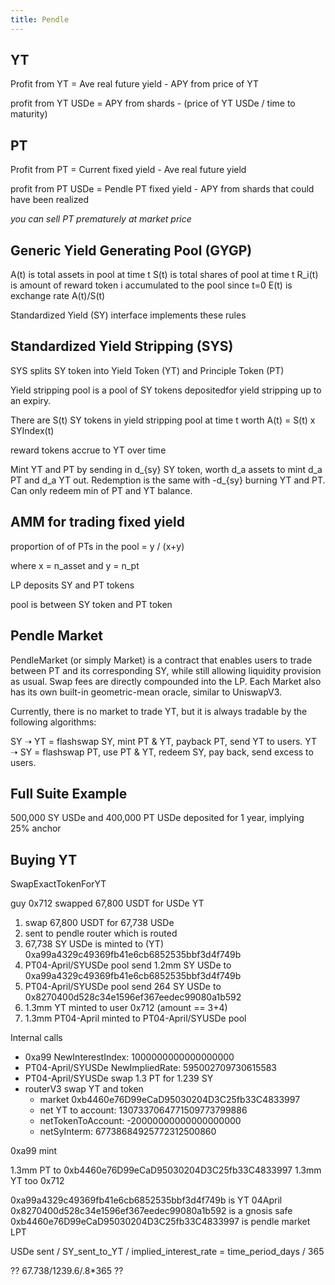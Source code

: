 ```yaml
---
title: Pendle
---
```


## YT

Profit from YT = Ave real future yield - APY from price of YT

profit from YT USDe = APY from shards - (price of YT USDe / time to maturity)

## PT

Profit from PT = Current fixed yield - Ave real future yield

profit from PT USDe = Pendle PT fixed yield - APY from shards that could have been realized

*you can sell PT prematurely at market price*

## Generic Yield Generating Pool (GYGP)

A(t) is total assets in pool at time t
S(t) is total shares of pool at time t
R_i(t) is amount of reward token i accumulated to the pool since t=0
E(t) is exchange rate A(t)/S(t)

Standardized Yield (SY) interface implements these rules

##  Standardized Yield Stripping (SYS)

SYS splits SY token into Yield Token (YT) and Principle Token (PT)

Yield stripping pool is a pool of SY tokens depositedfor yield stripping up to an expiry.

There are S(t) SY tokens in yield stripping pool at time t worth A(t) = S(t) x SYIndex(t)

reward tokens accrue to YT over time

Mint YT and PT by sending in d_{sy} SY token, worth d_a assets to mint d_a PT and d_a YT out. Redemption is the same with -d_{sy} burning YT and PT. Can only redeem min of PT and YT balance.

## AMM for trading fixed yield

proportion of of PTs in the pool = y / (x+y)

where x = n_asset and y = n_pt

LP deposits SY and PT tokens

pool is between SY token and PT token

## Pendle Market

PendleMarket (or simply Market) is a contract that enables users to trade between PT and its corresponding SY, while still allowing liquidity provision as usual. Swap fees are directly compounded into the LP. Each Market also has its own built-in geometric-mean oracle, similar to UniswapV3.

Currently, there is no market to trade YT, but it is always tradable by the following algorithms:

SY ➝ YT = flashswap SY, mint PT & YT, payback PT, send YT to users.
YT ➝ SY = flashswap PT, use PT & YT, redeem SY, pay back, send excess to users.

## Full Suite Example

500,000 SY USDe and 400,000 PT USDe deposited for 1 year, implying 25% anchor



## Buying YT

SwapExactTokenForYT

guy 0x712 swapped 67,800 USDT for USDe YT

1. swap 67,800 USDT for 67,738 USDe
2. sent to pendle router which is routed
3. 67,738 SY USDe is minted to (YT) 0xa99a4329c49369fb41e6cb6852535bbf3d4f749b
4. PT04-April/SYUSDe pool send 1.2mm SY USDe to 0xa99a4329c49369fb41e6cb6852535bbf3d4f749b
5. PT04-April/SYUSDe pool send 264 SY USDe to 0x8270400d528c34e1596ef367eedec99080a1b592
6. 1.3mm YT minted to user 0x712 (amount == 3+4)
7. 1.3mm PT04-April minted to PT04-April/SYUSDe pool

Internal calls

- 0xa99 NewInterestIndex: 1000000000000000000
- PT04-April/SYUSDe NewImpliedRate: 595002709730615583
- PT04-April/SYUSDe swap 1.3 PT for 1.239 SY
- routerV3 swap YT and token
    - market 0xb4460e76D99eCaD95030204D3C25fb33C4833997
    - net YT to account: 1307337064771509773799886
    - netTokenToAccount: -20000000000000000000
    - netSyInterm: 67738684925772312500860

0xa99 mint

1.3mm PT to 0xb4460e76D99eCaD95030204D3C25fb33C4833997
1.3mm YT too 0x712

0xa99a4329c49369fb41e6cb6852535bbf3d4f749b is YT 04April
0x8270400d528c34e1596ef367eedec99080a1b592 is a gnosis safe
0xb4460e76D99eCaD95030204D3C25fb33C4833997 is pendle market LPT



USDe sent / SY_sent_to_YT / implied_interest_rate = time_period_days / 365

?? 67.738/1239.6/.8*365 ??
